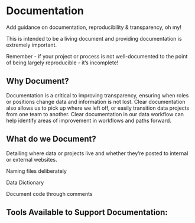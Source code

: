 # Documentation

Add guidance on documentation, reproducibility & transparency, oh my!

This is intended to be a living document and providing documentation is extremely important.

::: callout-important
Remember - if your project or process is not well-documented to the point of being largely reproducible - it's incomplete!
:::

## Why Document? 

Documentation is a critical to improving transparency, ensuring when roles or positions change data and information is not lost. Clear documentation also allows us to pick up where we left off, or easily transition data projects from one team to another. Clear documentation in our data workflow can help identify areas of improvement in workflows and paths forward.

## What do we Document?

Detailing where data or projects live and whether they’re posted to internal or external websites.

Naming files deliberately

Data Dictionary

Document code through comments

## Tools Available to Support Documentation:
